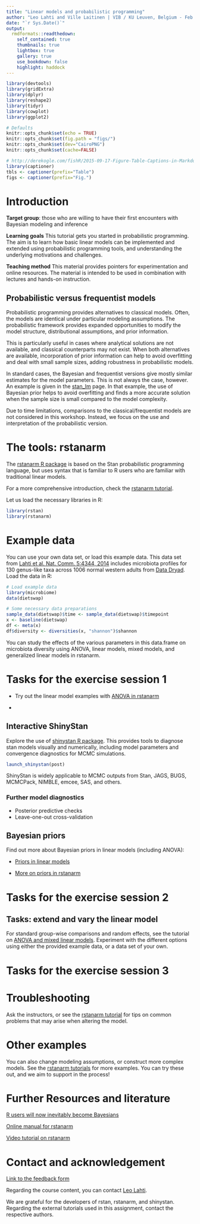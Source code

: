 ```yaml
---
title: "Linear models and probabilistic programming"
author: "Leo Lahti and Ville Laitinen | VIB / KU Leuven, Belgium - Feb 27, 2018"
date: "`r Sys.Date()`"
output:
  rmdformats::readthedown:
    self_contained: true
    thumbnails: true
    lightbox: true
    gallery: true
    use_bookdown: false
    highlight: haddock
---
```

<!--
  %\VignetteEngine{knitr::rmarkdown}
  %\VignetteIndexEntry{microbiome tutorial - rstanarm}
  %\usepackage[utf8]{inputenc}
  %\VignetteEncoding{UTF-8}  
-->


```r
library(devtools)
library(gridExtra)
library(dplyr)
library(reshape2)
library(tidyr)
library(cowplot)
library(ggplot2)

# Defaults
knitr::opts_chunk$set(echo = TRUE)
knitr::opts_chunk$set(fig.path = "figs/")
knitr::opts_chunk$set(dev="CairoPNG")
knitr::opts_chunk$set(cache=FALSE)

# http://derekogle.com/fishR/2015-09-17-Figure-Table-Captions-in-Markdown
library(captioner)
tbls <- captioner(prefix="Table")
figs <- captioner(prefix="Fig.")
```


# Introduction

**Target group**: those who are willing to have their first encounters with Bayesian modeling and inference 

**Learning goals** This tutorial gets you started in probabilistic programming. The aim is to learn how basic linear models can be implemented and extended using probabilistic programming tools, and understanding the underlying motivations and challenges.

**Teaching method** This material provides pointers for experimentation and online resources. The material is intended to be used in combination with lectures and hands-on instruction. 

## Probabilistic versus frequentist models

Probabilistic programming provides alternatives to classical models. Often, the models are identical under particular modeling assumptions. The probabilistic framework provides expanded opportunities to modify the model structure, distributional assumptions, and prior information.

This is particularly useful in cases where analytical solutions are not available, and classical counterparts may not exist. When both alternatives are available, incorporation of prior information can help to avoid overfitting and deal with small sample sizes, adding robustness in probabilistic models.

In standard cases, the Bayesian and frequentist versions give mostly similar estimates for the model parameters. This is not always the case, however. An example is given in the [stan_lm](http://mc-stan.org/rstanarm/articles/lm.html) page. In that example, the use of Bayesian prior helps to avoid overfitting and finds a more accurate solution when the sample size is small compared to the model complexity.

Due to time limitations, comparisons to the classical/frequentist models are not considered in this workshop. Instead, we focus on the use and interpretation of the probabilistic version.


# The tools: rstanarm

The [rstanarm R package](http://mc-stan.org/rstanarm/) is based on the Stan probabilistic programming language, but uses syntax that is familiar to R users who are familiar with traditional linear models.

For a more comprehensive introduction, check the [rstanarm tutorial](http://mc-stan.org/rstanarm/articles/aov.html).

Let us load the necessary libraries in R:

```r
library(rstan)
library(rstanarm)
```

# Example data

You can use your own data set, or load this example data. This data set from [Lahti et al. Nat. Comm. 5:4344, 2014](http://www.nature.com/ncomms/2014/140708/ncomms5344/full/ncomms5344.html) includes microbiota profiles for 130 genus-like taxa across 1006 normal western adults from [Data Dryad](http://doi.org/10.5061/dryad.pk75d). Load the data in R:

```r
# Load example data
library(microbiome)
data(dietswap)

# Some necessary data preparations
sample_data(dietswap)$time <- sample_data(dietswap)$timepoint
x <- baseline(dietswap)
df <- meta(x)
df$diversity <- diversities(x, "shannon")$shannon
```

You can study the effects of the various parameters in this data.frame
on microbiota diversity using ANOVA, linear models, mixed models, and
generalized linear models in rstanarm.



# Tasks for the exercise session 1

- Try out the linear model examples with [ANOVA in rstanarm](http://mc-stan.org/rstanarm/articles/aov.html)

- 

## Interactive ShinyStan 

Explore the use of [shinystan R package](http://mc-stan.org/users/interfaces/shinystan). This provides tools to diagnose stan models visually and numerically, including model parameters and convergence diagnostics for MCMC simulations.

```r
launch_shinystan(post)
```

ShinyStan is widely applicable to MCMC outputs from Stan, JAGS, BUGS, MCMCPack, NIMBLE, emcee, SAS, and others.

### Further model diagnostics

* Posterior predictive checks
* Leave-one-out cross-validation


## Bayesian priors

Find out more about Bayesian priors in linear models (including ANOVA):

 - [Priors in linear models](http://mc-stan.org/rstanarm/articles/lm.html)

 - [More on priors in rstanarm](http://mc-stan.org/rstanarm/articles/priors.html)


# Tasks for the exercise session 2

## Tasks: extend and vary the linear model

For standard group-wise comparisons and random effects, see the tutorial on [ANOVA and mixed linear models](http://mc-stan.org/rstanarm/articles/aov.html). Experiment with the different options using either the provided example data, or a data set of your own.


# Tasks for the exercise session 3



# Troubleshooting

Ask the instructors, or see the [rstanarm tutorial](http://mc-stan.org/rstanarm/articles/rstanarm.html) for tips on common problems that may arise when altering the model.

# Other examples

You can also change modeling assumptions, or construct more complex models. See the [rstanarm tutorials](http://mc-stan.org/rstanarm/articles/index.html) for more examples. You can try these out, and we aim to support in the process!


# Further Resources and  literature

[R users will now inevitably become Bayesians](https://thinkinator.com/2016/01/12/r-users-will-now-inevitably-become-bayesians/)

[Online manual for rstanarm](http://mc-stan.org/rstanarm/)

[Video tutorial on rstanarm](https://www.youtube.com/watch?v=z7zOzL9Rrzs)




# Contact and acknowledgement

[Link to the feedback form](https://docs.google.com/forms/d/e/1FAIpQLSdMegb7DaxXz7gaSTd2CiOlSW07EsjMZ-4zCKKi3ZEn8wYzOg/viewform?usp=sf_link)

Regarding the course content, you can contact [Leo Lahti](http://www.iki.fi/Leo.Lahti).

We are grateful for the developers of rstan, rstanarm, and shinystan. Regarding the external tutorials used in this assignment, contact the respective authors.




